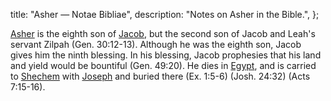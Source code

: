   title: "Asher — Notae Bibliae",
  description: "Notes on Asher in the Bible.",
};

<Initial text="Asher" />

[Asher](/glossary/names#asher) is the eighth son of [Jacob](/people/patriarchs/jacob), but the second son of Jacob and Leah's servant Zilpah (Gen. 30:12-13). Although he was the eighth son, Jacob gives him the ninth blessing. In his blessing, Jacob prophesies that his land and yield would be bountiful (Gen. 49:20). He dies in [Egypt](/places/old-testament/genesis/egypt), and is carried to [Shechem](/places/old-testament/genesis/shechem) with [Joseph](/people/twelve-tribes-of-israel/joseph) and buried there (Ex. 1:5-6) (Josh. 24:32) (Acts 7:15-16).
